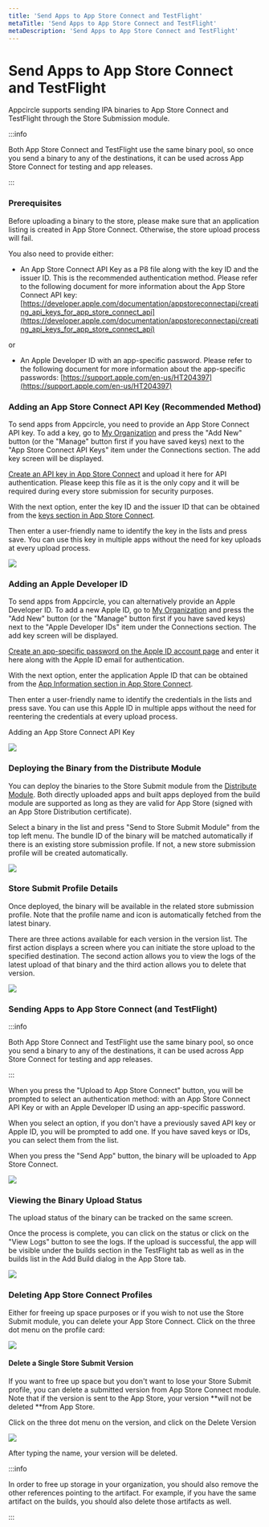 ```yaml
---
title: 'Send Apps to App Store Connect and TestFlight'
metaTitle: 'Send Apps to App Store Connect and TestFlight'
metaDescription: 'Send Apps to App Store Connect and TestFlight'
---
```



# Send Apps to App Store Connect and TestFlight

Appcircle supports sending IPA binaries to App Store Connect and TestFlight through the Store Submission module.

:::info

Both App Store Connect and TestFlight use the same binary pool, so once you send a binary to any of the destinations, it can be used across App Store Connect for testing and app releases.

:::

### Prerequisites

Before uploading a binary to the store, please make sure that an application listing is created in App Store Connect. Otherwise, the store upload process will fail.

You also need to provide either:

- &#x20;An App Store Connect API Key as a P8 file along with the key ID and the issuer ID. This is the recommended authentication method. Please refer to the following document for more information about the App Store Connect API key:\
  [https://developer.apple.com/documentation/appstoreconnectapi/creating_api_keys_for_app_store_connect_api](https://developer.apple.com/documentation/appstoreconnectapi/creating_api_keys_for_app_store_connect_api)

or

- An Apple Developer ID with an app-specific password. Please refer to the following document for more information about the app-specific passwords: [https://support.apple.com/en-us/HT204397](https://support.apple.com/en-us/HT204397)

### Adding an App Store Connect API Key (Recommended Method)

To send apps from Appcircle, you need to provide an App Store Connect API key. To add a key, go to [My Organization](../account/my-organization) and press the "Add New" button (or the "Manage" button first if you have saved keys) next to the "App Store Connect API Keys" item under the Connections section. The add key screen will be displayed.

[Create an API key in App Store Connect](https://developer.apple.com/documentation/appstoreconnectapi/creating_api_keys_for_app_store_connect_api) and upload it here for API authentication. Please keep this file as it is the only copy and it will be required during every store submission for security purposes.

With the next option, enter the key ID and the issuer ID that can be obtained from the [keys section in App Store Connect](https://appstoreconnect.apple.com/access/api).

Then enter a user-friendly name to identify the key in the lists and press save. You can use this key in multiple apps without the need for key uploads at every upload process.

![](<https://cdn.appcircle.io/docs/assets/image (93).png>)

### Adding an Apple Developer ID

To send apps from Appcircle, you can alternatively provide an Apple Developer ID. To add a new Apple ID, go to [My Organization](../account/my-organization) and press the "Add New" button (or the "Manage" button first if you have saved keys) next to the "Apple Developer IDs" item under the Connections section. The add key screen will be displayed.

[Create an app-specific password on the Apple ID account page](https://support.apple.com/en-us/HT204397) and enter it here along with the Apple ID email for authentication.

With the next option, enter the application Apple ID that can be obtained from the [App Information section in App Store Connect](https://help.apple.com/app-store-connect/#/dev219b53a88).

Then enter a user-friendly name to identify the credentials in the lists and press save. You can use this Apple ID in multiple apps without the need for reentering the credentials at every upload process.

<ContentRef url="../account/adding-an-app-store-connect-api-key">Adding an App Store Connect API Key</ContentRef>

![](<https://cdn.appcircle.io/docs/assets/image (94).png>)

### Deploying the Binary from the Distribute Module

You can deploy the binaries to the Store Submit module from the [Distribute Module](../distribute/create-or-select-a-distribution-profile). Both directly uploaded apps and built apps deployed from the build module are supported as long as they are valid for App Store (signed with an App Store Distribution certificate).&#x20;

Select a binary in the list and press "Send to Store Submit Module" from the top left menu. The bundle ID of the binary will be matched automatically if there is an existing store submission profile. If not, a new store submission profile will be created automatically.

![](<https://cdn.appcircle.io/docs/assets/image (84).png>)

### Store Submit Profile Details

Once deployed, the binary will be available in the related store submission profile. Note that the profile name and icon is automatically fetched from the latest binary.

There are three actions available for each version in the version list. The first action displays a screen where you can initiate the store upload to the specified destination. The second action allows you to view the logs of the latest upload of that binary and the third action allows you to delete that version.

![](<https://cdn.appcircle.io/docs/assets/image (95).png>)

###

### Sending Apps to App Store Connect (and TestFlight)

:::info

Both App Store Connect and TestFlight use the same binary pool, so once you send a binary to any of the destinations, it can be used across App Store Connect for testing and app releases.&#x20;

:::

When you press the "Upload to App Store Connect" button, you will be prompted to select an authentication method: with an App Store Connect API Key or with an Apple Developer ID using an app-specific password.&#x20;

When you select an option, if you don't have a previously saved API key or Apple ID, you will be prompted to add one. If you have saved keys or IDs, you can select them from the list.

When you press the "Send App" button, the binary will be uploaded to App Store Connect.

![](<https://cdn.appcircle.io/docs/assets/image (96).png>)

### Viewing the Binary Upload Status

The upload status of the binary can be tracked on the same screen.

Once the process is complete, you can click on the status or click on the "View Logs" button to see the logs. If the upload is successful, the app will be visible under the builds section in the TestFlight tab as well as in the builds list in the Add Build dialog in the App Store tab.

![](<https://cdn.appcircle.io/docs/assets/image (88).png>)

### Deleting App Store Connect Profiles

Either for freeing up space purposes or if you wish to not use the Store Submit module, you can delete your App Store Connect. Click on the three dot menu on the profile card:

![](<https://cdn.appcircle.io/docs/assets/image (208).png>)

#### Delete a Single Store Submit Version

If you want to free up space but you don't want to lose your Store Submit profile, you can delete a submitted version from App Store Connect module. Note that if the version is sent to the App Store, your version **will not be deleted **from App Store.

Click on the three dot menu on the version, and click on the Delete Version

![](<https://cdn.appcircle.io/docs/assets/image (209).png>)

After typing the name, your version will be deleted.

:::info

In order to free up storage in your organization, you should also remove the other references pointing to the artifact. For example, if you have the same artifact on the builds, you should also delete those artifacts as well.

:::
